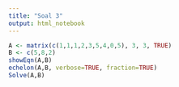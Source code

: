 ```yaml
---
title: "Soal 3"
output: html_notebook
---
```

```r
A <- matrix(c(1,1,1,2,3,5,4,0,5), 3, 3, TRUE)
B <- c(5,8,2)
showEqn(A,B)
echelon(A,B, verbose=TRUE, fraction=TRUE)
Solve(A,B)

```

